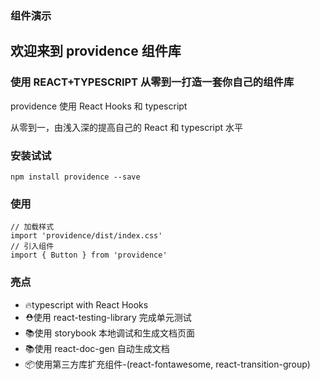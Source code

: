 
<Meta title="欢迎来到providence组件库" />

### 组件演示

## 欢迎来到 providence 组件库

### 使用 REACT+TYPESCRIPT 从零到一打造一套你自己的组件库

providence 使用 React Hooks 和 typescript

从零到一，由浅入深的提高自己的 React 和 typescript 水平

### 安装试试

```bush
npm install providence --save
```


### 使用

```bush
// 加载样式
import 'providence/dist/index.css'
// 引入组件
import { Button } from 'providence'
```


### 亮点

- 🔥typescript with React Hooks
- ⛑️使用 react-testing-library 完成单元测试
- 📚使用 storybook 本地调试和生成文档页面
- 📚使用 react-doc-gen 自动生成文档
- 📦使用第三方库扩充组件-(react-fontawesome, react-transition-group)


